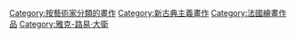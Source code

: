 {{DEFAULTSORT:David, Jacques-Louis, paintings}}
{{Commons cat|Jacques-Louis David}}

[[Category:按藝術家分類的畫作|Category:按藝術家分類的畫作]]
[[Category:新古典主義畫作|Category:新古典主義畫作]]
[[Category:法國繪畫作品|Category:法國繪畫作品]]
[[Category:雅克-路易·大衛|Category:雅克-路易·大衛]]
